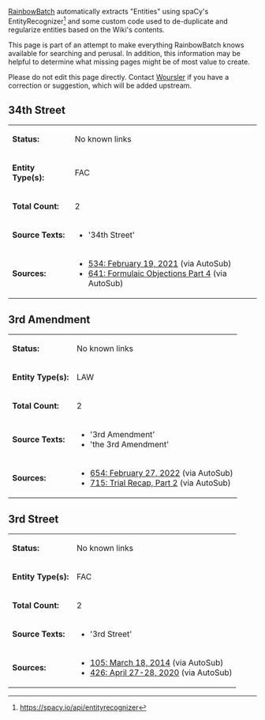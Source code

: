 [[User:RainbowBatch | RainbowBatch]] automatically extracts "Entities" using spaCy's EntityRecognizer<ref>https://spacy.io/api/entityrecognizer</ref> and some custom code used to de-duplicate and regularize entities based on the Wiki's contents.

This page is part of an attempt to make everything RainbowBatch knows available for searching and perusal. In addition, this information may be helpful to determine what missing pages might be of most value to create.

Please do not edit this page directly. Contact [[User:Woursler | Woursler]] if you have a correction or suggestion, which will be added upstream.

==34th Street==
{| class="fandom-table"
|'''Status:'''
|No known links
|-
|'''Entity Type(s):'''
|FAC
|-
|'''Total Count:'''
|2
|-
|'''Source Texts:'''
|

*'34th Street'

|-
|'''Sources:'''
|

*[[534: February 19, 2021]] (via AutoSub)
*[[641: Formulaic Objections Part 4]] (via AutoSub)

|}

==3rd Amendment==
{| class="fandom-table"
|'''Status:'''
|No known links
|-
|'''Entity Type(s):'''
|LAW
|-
|'''Total Count:'''
|2
|-
|'''Source Texts:'''
|

*'3rd Amendment'
*'the 3rd Amendment'

|-
|'''Sources:'''
|

*[[654: February 27, 2022]] (via AutoSub)
*[[715: Trial Recap, Part 2]] (via AutoSub)

|}

==3rd Street==
{| class="fandom-table"
|'''Status:'''
|No known links
|-
|'''Entity Type(s):'''
|FAC
|-
|'''Total Count:'''
|2
|-
|'''Source Texts:'''
|

*'3rd Street'

|-
|'''Sources:'''
|

*[[105: March 18, 2014]] (via AutoSub)
*[[426: April 27-28, 2020]] (via AutoSub)

|}
